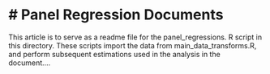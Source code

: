 # Panel Regression Documents
========================================================
This article is to serve as a readme file for the panel_regressions. R script in this directory.  These scripts import the data from main_data_transforms.R, and perform subsequent estimations used in the analysis in the document....

